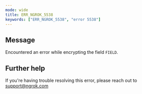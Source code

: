 ```yaml
---
mode: wide
title: ERR_NGROK_5538
keywords: ["ERR_NGROK_5538", "error 5538"]
---
```


## Message

Encountered an error while encrypting the field `FIELD`.

## Further help

If you're having trouble resolving this error, please reach out to [support@ngrok.com](mailto:support@ngrok.com?subject=Help%20with%20ERR_NGROK_5538)
